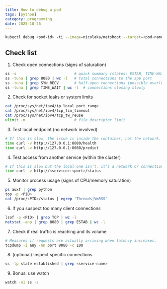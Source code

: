 ```yaml
---
title: How to debug a pod
tags: [python]
category: programming
date: 2025-10-26
---
```



<Card title="kubectl debug">

```sh
kubectl debug <pod-id> -ti --image=nicolaka/netshoot --target=<pod-name> --profile=sysadmin
```

</Card>

## Check list

1. Check open connections (signs of saturation)

```bash
ss -s                          # quick summary (states: ESTAB, TIME-WAIT, SYN-RECV)
ss -tuna | grep 8080 | wc -l   # total connections to the app port
ss -tuna | grep SYN_RECV       # half-open connections (possible overload)
ss -tuna | grep TIME_WAIT | wc -l  # connections closing slowly
```

2. Check for socket leaks or system limits

```bash
cat /proc/sys/net/ipv4/ip_local_port_range
cat /proc/sys/net/ipv4/tcp_fin_timeout
cat /proc/sys/net/ipv4/tcp_tw_reuse
ulimit -n                      # file descriptor limit
```

3. Test local endpoint (no network involved)

```bash
# If this is slow, the issue is inside the container, not the network.
time curl -v http://127.0.0.1:8080/health
time curl -v http://127.0.0.1:8080/predict
```

4. Test access from another service (within the cluster)

```bash
# If this is slow but the local one isn’t, it’s a network or connection bottleneck.
time curl -v http://<service>:<port>/status
```

5. Monitor process usage (signs of CPU/memory saturation)

```bash
ps auxf | grep python
top -p <PID>
cat /proc/<PID>/status | egrep 'Threads|VmRSS'
```

6. If you suspect too many client connections

```bash
lsof -p <PID> | grep TCP | wc -l
netstat -anp | grep 8080 | grep ESTAB | wc -l
```

7. Check if real traffic is reaching and its volume

```bash
# Measures if requests are actually arriving when latency increases.
tcpdump -i any -nn port 8080 -c 100
```

8. (optional) Inspect specific connections

```bash
ss -tp state established | grep <service-name>
```

9. Bonus: use watch

```bash
watch -n1 ss -s
```
